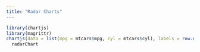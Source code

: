 ```yaml
---
title: "Radar Charts"
---
```


```r
library(chartjs)
library(magrittr)
chartjs(data = list(mpg = mtcars$mpg, cyl = mtcars$cyl), labels = row.names(mtcars)) %>% 
  radarChart
```


